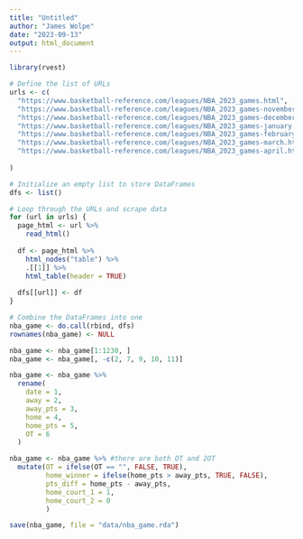 ```yaml
---
title: "Untitled"
author: "James Wolpe"
date: "2023-09-13"
output: html_document
---
```


```r
library(rvest)

# Define the list of URLs
urls <- c(
  "https://www.basketball-reference.com/leagues/NBA_2023_games.html",
  "https://www.basketball-reference.com/leagues/NBA_2023_games-november.html",
  "https://www.basketball-reference.com/leagues/NBA_2023_games-december.html",
  "https://www.basketball-reference.com/leagues/NBA_2023_games-january.html",
  "https://www.basketball-reference.com/leagues/NBA_2023_games-february.html",
  "https://www.basketball-reference.com/leagues/NBA_2023_games-march.html",
  "https://www.basketball-reference.com/leagues/NBA_2023_games-april.html"
  
)

# Initialize an empty list to store DataFrames
dfs <- list()

# Loop through the URLs and scrape data
for (url in urls) {
  page_html <- url %>%
    read_html()
  
  df <- page_html %>%
    html_nodes("table") %>%
    .[[1]] %>%
    html_table(header = TRUE)
  
  dfs[[url]] <- df
}

# Combine the DataFrames into one
nba_game <- do.call(rbind, dfs)
rownames(nba_game) <- NULL
```


```r
nba_game <- nba_game[1:1230, ]
nba_game <- nba_game[, -c(2, 7, 9, 10, 11)]

nba_game <- nba_game %>%
  rename(
    date = 1,       
    away = 2,       
    away_pts = 3,   
    home = 4,       
    home_pts = 5,   
    OT = 6          
  )

nba_game <- nba_game %>% #there are both OT and 2OT
  mutate(OT = ifelse(OT == "", FALSE, TRUE),
         home_winner = ifelse(home_pts > away_pts, TRUE, FALSE),
         pts_diff = home_pts - away_pts,
         home_court_1 = 1,
         home_court_2 = 0
         )

save(nba_game, file = "data/nba_game.rda")
```


